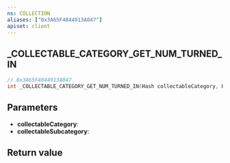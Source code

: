 ```yaml
---
ns: COLLECTION
aliases: ["0x3A65F4844913A047"]
apiset: client
---
```

## _COLLECTABLE_CATEGORY_GET_NUM_TURNED_IN

```c
// 0x3A65F4844913A047
int _COLLECTABLE_CATEGORY_GET_NUM_TURNED_IN(Hash collectableCategory, Hash collectableSubcategory);
```


## Parameters
* **collectableCategory**:
* **collectableSubcategory**:

## Return value